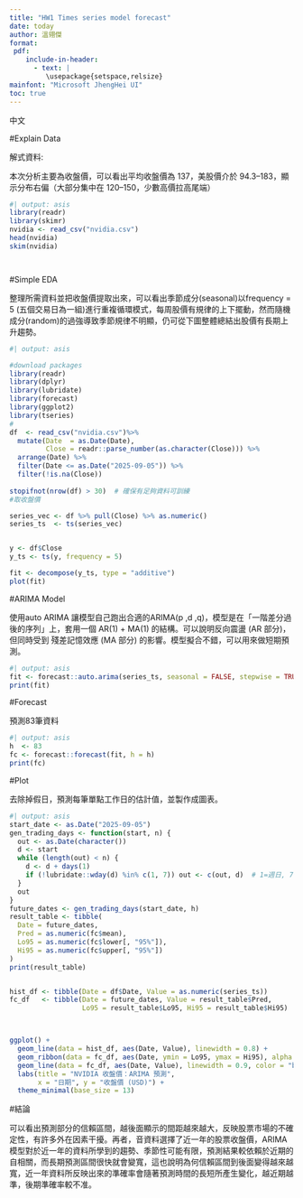 ---
title: "HW1 Times series model forecast"
date: today
author: 溫翎傑
format:
 pdf:
    include-in-header:
      - text: |
         \usepackage{setspace,relsize}
mainfont: "Microsoft JhengHei UI"
toc: true
---

中文

#Explain Data

解式資料:

本次分析主要為收盤價，可以看出平均收盤價為 137，美股價介於 94.3–183，顯示分布右偏（大部分集中在 120–150，少數高價拉高尾端）

```{r}
#| output: asis
library(readr)
library(skimr)
nvidia <- read_csv("nvidia.csv")
head(nvidia)
skim(nvidia)




```














#Simple EDA

整理所需資料並把收盤價提取出來，可以看出季節成分(seasonal)以frequency = 5 (五個交易日為一組)進行重複循環模式，每周股價有規律的上下擺動，然而隨機成分(random)的過強導致季節規律不明顯，仍可從下圖整體總結出股價有長期上升趨勢。

```{r}
#| output: asis

#download packages
library(readr)
library(dplyr)
library(lubridate)
library(forecast)
library(ggplot2)
library(tseries)
#
df  <- read_csv("nvidia.csv")%>%
  mutate(Date  = as.Date(Date),
         Close = readr::parse_number(as.character(Close))) %>%
  arrange(Date) %>%
  filter(Date <= as.Date("2025-09-05")) %>%
  filter(!is.na(Close))
  
stopifnot(nrow(df) > 30)  # 確保有足夠資料可訓練
#取收盤價

series_vec <- df %>% pull(Close) %>% as.numeric()
series_ts  <- ts(series_vec)


y <- df$Close
y_ts <- ts(y, frequency = 5)

fit <- decompose(y_ts, type = "additive")
plot(fit)
```


















#ARIMA Model

使用auto ARIMA 讓模型自己跑出合適的ARIMA(p ,d ,q)，模型是在「一階差分過後的序列」上，套用一個 AR(1) + MA(1) 的結構。可以說明反向震盪 (AR 部分)，但同時受到 殘差記憶效應 (MA 部分) 的影響。模型擬合不錯，可以用來做短期預測。

```{r}
#| output: asis
fit <- forecast::auto.arima(series_ts, seasonal = FALSE, stepwise = TRUE, approximation = FALSE)
print(fit)


```









#Forecast

預測83筆資料

```{r}
#| output: asis
h  <- 83
fc <- forecast::forecast(fit, h = h)
print(fc)


```























#Plot

去除掉假日，預測每筆單點工作日的估計值，並製作成圖表。

```{r}
#| output: asis
start_date <- as.Date("2025-09-05")
gen_trading_days <- function(start, n) {
  out <- as.Date(character())
  d <- start
  while (length(out) < n) {
    d <- d + days(1)
    if (!lubridate::wday(d) %in% c(1, 7)) out <- c(out, d)  # 1=週日, 7=週六
  }
  out
}
future_dates <- gen_trading_days(start_date, h)
result_table <- tibble(
  Date = future_dates,
  Pred = as.numeric(fc$mean),
  Lo95 = as.numeric(fc$lower[, "95%"]),
  Hi95 = as.numeric(fc$upper[, "95%"])
)
print(result_table)


hist_df <- tibble(Date = df$Date, Value = as.numeric(series_ts))
fc_df   <- tibble(Date = future_dates, Value = result_table$Pred,
                  Lo95 = result_table$Lo95, Hi95 = result_table$Hi95)



ggplot() +
  geom_line(data = hist_df, aes(Date, Value), linewidth = 0.8) +
  geom_ribbon(data = fc_df, aes(Date, ymin = Lo95, ymax = Hi95), alpha = 0.2) +
  geom_line(data = fc_df, aes(Date, Value), linewidth = 0.9, color = "blue") +
  labs(title = "NVIDIA 收盤價：ARIMA 預測",
       x = "日期", y = "收盤價 (USD)") +
  theme_minimal(base_size = 13)

```














#結論

可以看出預測部分的信賴區間，越後面顯示的間距越來越大，反映股票市場的不確定性，有許多外在因素干擾。再者，音資料選擇了近一年的股票收盤價，ARIMA模型對於近一年的資料所學到的趨勢、季節性可能有限，預測結果較依賴於近期的自相關，而長期預測區間很快就會變寬，這也說明為何信賴區間到後面變得越來越寬，近一年資料所反映出來的準確率會隨著預測時間的長短所產生變化，越近期越準，後期準確率較不准。
